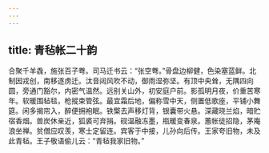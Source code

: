 ```yaml
---
---
---
```

title: 青毡帐二十韵
---



合聚千羊毳，施张百子弮。司马迁书云：“张空弮。”骨盘边柳健，色染塞蓝鲜。北制因戎创，南移逐虏迁。汰音闼风吹不动，御雨湿弥坚。有顶中央耸，无隅四向圆，旁通门豁尔，内密气温然。远别关山外，初安庭户前。影孤明月夜，价重苦寒年。软暖围毡毯，枪摐束管弦。最宜霜后地，偏称雪中天，侧置低歌座，平铺小舞筵。闲多揭帘入，醉便拥袍眠。铁檠去声移灯背，银囊带火悬。深藏晓兰焰，暗贮宿香烟。兽炭休亲近，狐裘可弃捐。砚温融冻墨，瓶暖变春泉。蕙帐徒招隐，茅庵浪坐禅。贫僧应叹羡，寒士定留连。宾客于中接，儿孙向后传。王家夸旧物，未及此青毡。王子敬语偷儿云：“青毡我家旧物。”